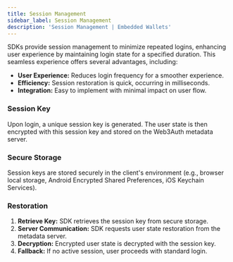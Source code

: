 ```yaml
---
title: Session Management
sidebar_label: Session Management
description: 'Session Management | Embedded Wallets'
---
```


SDKs provide session management to minimize repeated logins, enhancing user experience by maintaining login state for a specified duration. This seamless experience offers several advantages, including:

- **User Experience:** Reduces login frequency for a smoother experience.
- **Efficiency:** Session restoration is quick, occurring in milliseconds.
- **Integration:** Easy to implement with minimal impact on user flow.

### Session Key

Upon login, a unique session key is generated. The user state is then encrypted with this session key and stored on the Web3Auth metadata server.

### Secure Storage

Session keys are stored securely in the client's environment (e.g., browser local storage, Android Encrypted Shared Preferences, iOS Keychain Services).

### Restoration

1. **Retrieve Key:** SDK retrieves the session key from secure storage.
2. **Server Communication:** SDK requests user state restoration from the metadata server.
3. **Decryption:** Encrypted user state is decrypted with the session key.
4. **Fallback:** If no active session, user proceeds with standard login.
